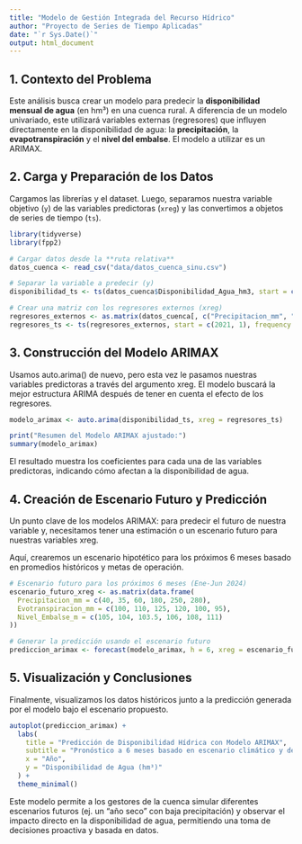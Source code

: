 ```yaml
---
title: "Modelo de Gestión Integrada del Recurso Hídrico"
author: "Proyecto de Series de Tiempo Aplicadas"
date: "`r Sys.Date()`"
output: html_document
---
```


## 1. Contexto del Problema

Este análisis busca crear un modelo para predecir la **disponibilidad mensual de agua** (en hm³) en una cuenca rural. A diferencia de un modelo univariado, este utilizará variables externas (regresores) que influyen directamente en la disponibilidad de agua: la **precipitación**, la **evapotranspiración** y el **nivel del embalse**. El modelo a utilizar es un ARIMAX.

## 2. Carga y Preparación de los Datos

Cargamos las librerías y el dataset. Luego, separamos nuestra variable objetivo (`y`) de las variables predictoras (`xreg`) y las convertimos a objetos de series de tiempo (`ts`).

```r
library(tidyverse)
library(fpp2)

# Cargar datos desde la **ruta relativa**
datos_cuenca <- read_csv("data/datos_cuenca_sinu.csv")

# Separar la variable a predecir (y)
disponibilidad_ts <- ts(datos_cuenca$Disponibilidad_Agua_hm3, start = c(2021, 1), frequency = 12)

# Crear una matriz con los regresores externos (xreg)
regresores_externos <- as.matrix(datos_cuenca[, c("Precipitacion_mm", "Evotranspiracion_mm", "Nivel_Embalse_m")])
regresores_ts <- ts(regresores_externos, start = c(2021, 1), frequency = 12)
```

## 3. Construcción del Modelo ARIMAX

Usamos auto.arima() de nuevo, pero esta vez le pasamos nuestras variables predictoras a través del argumento xreg. El modelo buscará la mejor estructura ARIMA después de tener en cuenta el efecto de los regresores.

```r
modelo_arimax <- auto.arima(disponibilidad_ts, xreg = regresores_ts)

print("Resumen del Modelo ARIMAX ajustado:")
summary(modelo_arimax)
```

El resultado muestra los coeficientes para cada una de las variables predictoras, indicando cómo afectan a la disponibilidad de agua.

## 4. Creación de Escenario Futuro y Predicción

Un punto clave de los modelos ARIMAX: para predecir el futuro de nuestra variable y, necesitamos tener una estimación o un escenario futuro para nuestras variables xreg.

Aquí, crearemos un escenario hipotético para los próximos 6 meses basado en promedios históricos y metas de operación.

```r
# Escenario futuro para los próximos 6 meses (Ene-Jun 2024)
escenario_futuro_xreg <- as.matrix(data.frame(
  Precipitacion_mm = c(40, 35, 60, 180, 250, 280),
  Evotranspiracion_mm = c(100, 110, 125, 120, 100, 95),
  Nivel_Embalse_m = c(105, 104, 103.5, 106, 108, 111)
))

# Generar la predicción usando el escenario futuro
prediccion_arimax <- forecast(modelo_arimax, h = 6, xreg = escenario_futuro_xreg)
```

## 5. Visualización y Conclusiones

Finalmente, visualizamos los datos históricos junto a la predicción generada por el modelo bajo el escenario propuesto.

```r
autoplot(prediccion_arimax) +
  labs(
    title = "Predicción de Disponibilidad Hídrica con Modelo ARIMAX",
    subtitle = "Pronóstico a 6 meses basado en escenario climático y de operación",
    x = "Año",
    y = "Disponibilidad de Agua (hm³)"
  ) +
  theme_minimal()
```

Este modelo permite a los gestores de la cuenca simular diferentes escenarios futuros (ej. un "año seco" con baja precipitación) y observar el impacto directo en la disponibilidad de agua, permitiendo una toma de decisiones proactiva y basada en datos.

